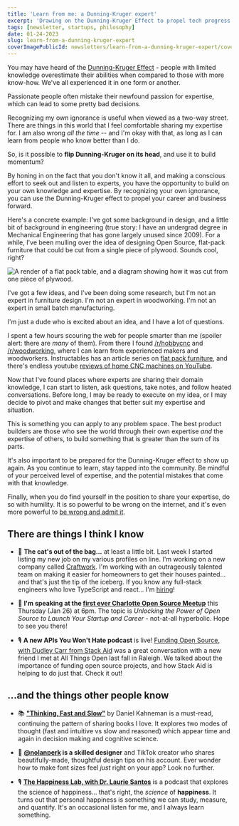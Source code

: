```yaml
---
title: 'Learn from me: a Dunning-Kruger expert'
excerpt: 'Drawing on the Dunning-Kruger Effect to propel tech progress is like using a slingshot to travel into space: Leaving our comfort zone to learn from experts gives us the momentum to break through boundaries and break records.'
tags: [newsletter, startups, philosophy]
date: 01-24-2023
slug: learn-from-a-dunning-kruger-expert
coverImagePublicId: newsletters/learn-from-a-dunning-kruger-expert/cover
---
```


You may have heard of the [Dunning-Kruger Effect](https://en.wikipedia.org/wiki/Dunning%E2%80%93Kruger_effect) - people with limited knowledge overestimate their abilities when compared to those with more know-how. We've all experienced it in one form or another.

Passionate people often mistake their newfound passion for expertise, which can lead to some pretty bad decisions.

Recognizing my own ignorance is useful when viewed as a two-way street. There are things in this world that I feel comfortable sharing my expertise for. I am also wrong _all the time_ -- and I'm okay with that, as long as I can learn from people who know better than I do.

So, is it possible to **flip Dunning-Kruger on its head**, and use it to build momentum?

By honing in on the fact that you don't know it all, and making a conscious effort to seek out and listen to experts, you have the opportunity to build on your own knowledge and expertise. By recognizing your own ignorance, you can use the Dunning-Kruger effect to propel your career and business forward.

Here's a concrete example: I've got some background in design, and a little bit of background in engineering (true story: I have an undergrad degree in Mechanical Engineering that has gone largely unused since 2009). For a while, I've been mulling over the idea of designing Open Source, flat-pack furniture that could be cut from a single piece of plywood. Sounds cool, right?

<Image
  publicId="newsletters/learn-from-a-dunning-kruger-expert/flat-pack"
  alt="A render of a flat pack table, and a diagram showing how it was cut from one piece of plywood."
  caption="Flat pack furniture, laser cut from a single piece of plywood. Image from Instructables."
/>

I've got a few ideas, and I've been doing some research, but I'm not an expert in furniture design. I'm not an expert in woodworking. I'm not an expert in small batch manufacturing.

I'm just a dude who is excited about an idea, and I have a lot of questions.

I spent a few hours scouring the web for people smarter than me (spoiler alert: there are _many_ of them). From there I found [/r/hobbycnc](https://www.reddit.com/r/hobbycnc/) and [/r/woodworking](https://www.reddit.com/r/woodworking/), where I can learn from experienced makers and woodworkers. Instructables has an article series on [flat pack furniture](https://www.instructables.com/Flat-Pack-Table-Design/), and there's endless youtube [reviews of home CNC machines on YouTube](https://www.youtube.com/watch?v=_IxPxcvc9Wg).

Now that I've found places where experts are sharing their domain knowledge, I can start to listen, ask questions, take notes, and follow heated conversations. Before long, I may be ready to execute on my idea, or I may decide to pivot and make changes that better suit my expertise and situation.

This is something you can apply to any problem space. The best product builders are those who see the world through their own expertise _and_ the expertise of others, to build something that is greater than the sum of its parts.

It's also important to be prepared for the Dunning-Kruger effect to show up again. As you continue to learn, stay tapped into the community. Be mindful of your perceived level of expertise, and the potential mistakes that come with that knowledge.

Finally, when you do find yourself in the position to share your expertise, do so with humility. It is so powerful to be wrong on the internet, and it's even more powerful to [be wrong and admit it](https://mikebifulco.com/posts/semantic-html-heading-subtitle#-update-i-was-wrong-).

## There are things I think I know

- 💼 **The cat's out of the bag...** at least a little bit. Last week I started listing my new job on my various profiles on line. I'm working on a new company called [Craftwork](https://craftwork.com). I'm working with an outrageously talented team on making it easier for homeowners to get their houses painted... and that's just the tip of the iceberg. If you know any full-stack engineers who love TypeScript and react... I'm [hiring](https://docs.google.com/document/d/1orbRYcbBd2UfSHM5mvgCm_gYSwjOQAeaTh7YqymWAkM/edit?usp=sharing)!

- 🫶 **I'm speaking at the [first ever Charlotte Open Source Meetup](https://www.meetup.com/open-source-charlotte/events/290694423/)** this Thursday (Jan 26) at 6pm. The topic is _Unlocking the Power of Open Source to Launch Your Startup and Career_ - not-at-all hyperbolic. Hope to see you there!

- 🎙️ **A new APIs You Won't Hate podcast** is live! [Funding Open Source, with Dudley Carr from Stack Aid](https://share.transistor.fm/s/9bb11fc4) was a great conversation with a new friend I met at All Things Open last fall in Raleigh. We talked about the importance of funding open source projects, and how Stack Aid is helping to do just that. Check it out!

## ...and the things other people know

- 📚 [**"Thinking, Fast and Slow"**](https://hardcover.app/books/thinking-fast-and-slow) by Daniel Kahneman is a must-read, continuing the pattern of sharing books I love. It explores two modes of thought (fast and intuitive vs slow and reasoned) which appear time and again in decision making and cognitive science.

- 🎥 **[@nolanperk](https://www.tiktok.com/t/ZTRp352dc/) is a skilled designer** and TikTok creator who shares beautifully-made, thoughtful design tips on his account. Ever wonder how to make font sizes feel _just_ right on your app? Look no further.

- 🎙️ [**The Happiness Lab, with Dr. Laurie Santos**](https://www.pushkin.fm/podcasts/the-happiness-lab-with-dr-laurie-santos) is a podcast that explores the science of happiness... that's right, the _science_ of **happiness**. It turns out that personal happiness is something we can study, measure, and quantify. It's an occasional listen for me, and I always learn something.
